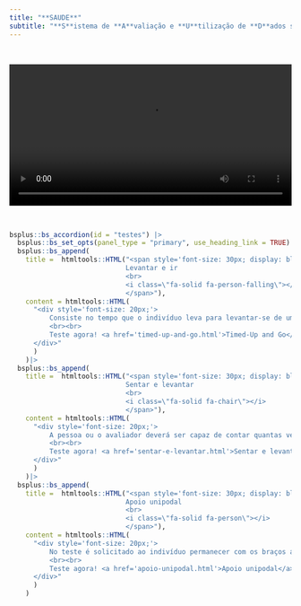 ```yaml
---
title: "**SAUDE**"
subtitle: "**S**istema de **A**valiação e **U**tilização de **D**ados sobre **E**nvelhecimento"
---
```


<br>

<center>
<video src="videos/index.mp4" width="100%" controls></video>
</center>

<br>

```r
bsplus::bs_accordion(id = "testes") |>
  bsplus::bs_set_opts(panel_type = "primary", use_heading_link = TRUE) |>
  bsplus::bs_append(
    title =  htmltools::HTML("<span style='font-size: 30px; display: block; text-align: center; padding: 10px 30px 10px 30px;'>
                             Levantar e ir
                             <br>
                             <i class=\"fa-solid fa-person-falling\"></i>
                             </span>"),
    content = htmltools::HTML(
      "<div style='font-size: 20px;'>
          Consiste no tempo que o indivíduo leva para levantar-se de uma cadeira, caminhar 3 metros, contornar um obstáculo (como um cone) e retornar à cadeira para sentar-se novamente.
          <br><br>
          Teste agora! <a href='timed-up-and-go.html'>Timed-Up and Go</a>
      </div>"
      )
    )|>
  bsplus::bs_append(
    title =  htmltools::HTML("<span style='font-size: 30px; display: block; text-align: center; padding: 10px 30px 10px 30px;'>
                             Sentar e levantar
                             <br>
                             <i class=\"fa-solid fa-chair\"></i>
                             </span>"),
    content = htmltools::HTML(
      "<div style='font-size: 20px;'>
          A pessoa ou o avaliador deverá ser capaz de contar quantas vezes se levantou da cadeira (postural vertical) em 30 segundos.
          <br><br>
          Teste agora! <a href='sentar-e-levantar.html'>Sentar e levantar</a>
      </div>"
      )
    )|>
  bsplus::bs_append(
    title =  htmltools::HTML("<span style='font-size: 30px; display: block; text-align: center; padding: 10px 30px 10px 30px;'>
                             Apoio unipodal
                             <br>
                             <i class=\"fa-solid fa-person\"></i>
                             </span>"),
    content = htmltools::HTML(
      "<div style='font-size: 20px;'>
          No teste é solicitado ao indivíduo permanecer com os braços ao lado do corpo. Inicia-se a contagem do tempo quando o indivíduo retira uma perna do solo e fica apoiado somente em um dos pés, sendo interrompido quando ele coloca o pé suspenso no chão ou chega ao tempo máximo de 30 segundos. 
          <br><br>
          Teste agora! <a href='apoio-unipodal.html'>Apoio unipodal</a>
      </div>"
      )
    )
```
